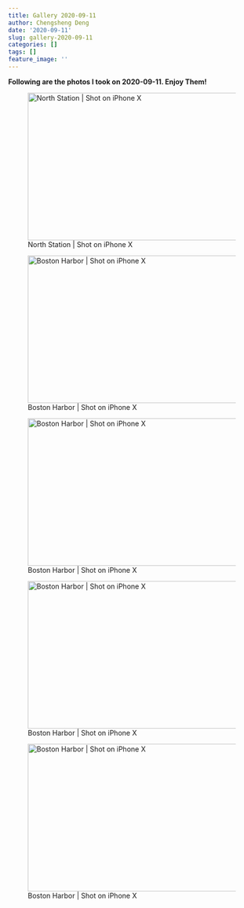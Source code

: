 ```yaml
---
title: Gallery 2020-09-11
author: Chengsheng Deng
date: '2020-09-11'
slug: gallery-2020-09-11
categories: []
tags: []
feature_image: ''
--- 
```


**Following are the photos I took on 2020-09-11. Enjoy Them!** 

![North Station | Shot on iPhone X ](/post/2020-09-11-gallery-2020-09-11_files/IMG_2550.jpeg){width=500px height=300px} 

![Boston Harbor | Shot on iPhone X ](/post/2020-09-11-gallery-2020-09-11_files/IMG_2570.jpeg){width=500px height=300px} 

![Boston Harbor | Shot on iPhone X ](/post/2020-09-11-gallery-2020-09-11_files/IMG_2593.jpeg){width=500px height=300px} 

![Boston Harbor | Shot on iPhone X ](/post/2020-09-11-gallery-2020-09-11_files/IMG_2568.jpeg){width=500px height=300px} 

![Boston Harbor | Shot on iPhone X ](/post/2020-09-11-gallery-2020-09-11_files/IMG_2604.jpeg){width=500px height=300px}


